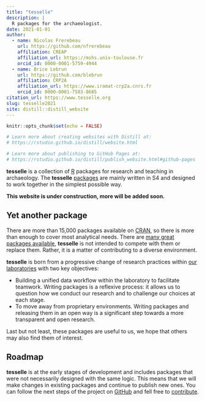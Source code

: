 ```yaml
---
title: "tesselle"
description: |
  R packages for the archaeologist.
date: 2021-01-01
author:
  - name: Nicolas Frerebeau
    url: https://github.com/nfrerebeau
    affiliation: CREAP
    affiliation_url: https://mshs.univ-toulouse.fr
    orcid_id: 0000-0001-5759-4944
  - name: Brice Lebrun
    url: https://github.com/blebrun
    affiliation: CRP2A
    affiliation_url: https://www.iramat-crp2a.cnrs.fr
    orcid_id: 0000-0001-7503-8685
citation_url: https://www.tesselle.org
slug: tesselle2021
site: distill::distill_website
---
```


```r
knitr::opts_chunk$set(echo = FALSE)

# Learn more about creating websites with Distill at:
# https://rstudio.github.io/distill/website.html

# Learn more about publishing to GitHub Pages at:
# https://rstudio.github.io/distill/publish_website.html#github-pages

```

**tesselle** is a collection of [R](https://www.r-project.org/) packages for research and teaching in archaeology. The **tesselle** [packages](packages.html) are mainly written in S4 and designed to work together in the simplest possible way.

**This website is under construction, more will be added soon.**

## Yet another package

There are more than 15,000 packages available on [CRAN](https://cran.r-project.org/), so there is more than enough to cover most analytical needs. There are [many great packages available](https://github.com/benmarwick/ctv-archaeology), **tesselle** is not intended to compete with them or replace them. Rather, it is a matter of contributing to a diverse environment.

**tesselle** is born from a progressive change of research practices within [our laboratories](about.html) with two key objectives:

* Building a unified data workflow within the laboratory to facilitate teamwork. Writing packages is a reflexive process: it allows us to question how we conduct our research and to challenge our choices at each stage. 
* To move away from proprietary environments. Writing packages and releasing them in an open way is a significant step towards a more transparent and open research.

Last but not least, these packages are useful to us, we hope that others may also find them of interest.

## Roadmap

**tesselle** is at the early stages of development and includes packages that were not necessarily designed with the same logic. This means that we will make changes in existing packages and continue to publish new ones. You can follow the next steps of the project on [GitHub](https://github.com/orgs/tesselle/projects/3) and fell free to [contribute](contributing.html).
